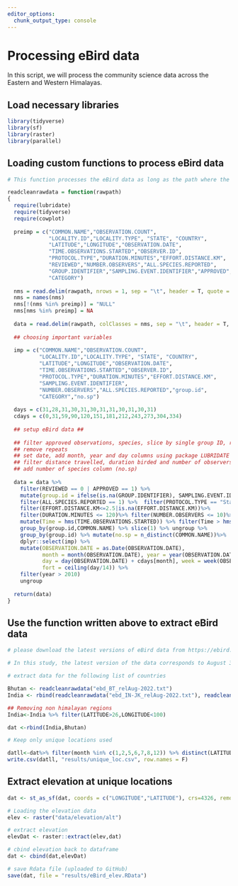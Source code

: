 ```yaml
---
editor_options: 
  chunk_output_type: console
---
```


# Processing eBird data

In this script, we will process the community science data across the Eastern and Western Himalayas. 

## Load necessary libraries
```r
library(tidyverse)
library(sf)
library(raster)
library(parallel)
```

## Loading custom functions to process eBird data
```r
# This function processes the eBird data as long as the path where the data is stored and list of countries are mentioned 

readcleanrawdata = function(rawpath)
{
  require(lubridate)
  require(tidyverse)
  require(cowplot)
  
  preimp = c("COMMON.NAME","OBSERVATION.COUNT",
             "LOCALITY.ID","LOCALITY.TYPE", "STATE", "COUNTRY",
             "LATITUDE","LONGITUDE","OBSERVATION.DATE",
             "TIME.OBSERVATIONS.STARTED","OBSERVER.ID",
             "PROTOCOL.TYPE","DURATION.MINUTES","EFFORT.DISTANCE.KM",
             "REVIEWED","NUMBER.OBSERVERS","ALL.SPECIES.REPORTED",
             "GROUP.IDENTIFIER","SAMPLING.EVENT.IDENTIFIER","APPROVED",
             "CATEGORY")
  
  nms = read.delim(rawpath, nrows = 1, sep = "\t", header = T, quote = "", stringsAsFactors = F, na.strings = c(""," ",NA))
  nms = names(nms)
  nms[!(nms %in% preimp)] = "NULL"
  nms[nms %in% preimp] = NA
  
  data = read.delim(rawpath, colClasses = nms, sep = "\t", header = T, quote = "", stringsAsFactors = F, na.strings = c(""," ",NA))
  
  ## choosing important variables
  
  imp = c("COMMON.NAME","OBSERVATION.COUNT",
          "LOCALITY.ID","LOCALITY.TYPE", "STATE", "COUNTRY",
          "LATITUDE","LONGITUDE","OBSERVATION.DATE",
          "TIME.OBSERVATIONS.STARTED","OBSERVER.ID",
          "PROTOCOL.TYPE","DURATION.MINUTES","EFFORT.DISTANCE.KM",
          "SAMPLING.EVENT.IDENTIFIER",    
          "NUMBER.OBSERVERS","ALL.SPECIES.REPORTED","group.id",
          "CATEGORY","no.sp")
  
  days = c(31,28,31,30,31,30,31,31,30,31,30,31)
  cdays = c(0,31,59,90,120,151,181,212,243,273,304,334)
  
  ## setup eBird data ##
  
  ## filter approved observations, species, slice by single group ID, remove repetitions
  ## remove repeats
  ## set date, add month, year and day columns using package LUBRIDATE
  ## filter distance travelled, duration birded and number of observers
  ## add number of species column (no.sp)
  
  data = data %>%
    filter(REVIEWED == 0 | APPROVED == 1) %>%
    mutate(group.id = ifelse(is.na(GROUP.IDENTIFIER), SAMPLING.EVENT.IDENTIFIER, GROUP.IDENTIFIER)) %>%
    filter(ALL.SPECIES.REPORTED == 1) %>%  filter(PROTOCOL.TYPE == "Stationary"| PROTOCOL.TYPE == "Traveling")%>%
    filter(EFFORT.DISTANCE.KM<=2.5|is.na(EFFORT.DISTANCE.KM))%>%
    filter(DURATION.MINUTES <= 120)%>% filter(NUMBER.OBSERVERS <= 10)%>%
    mutate(Time = hms(TIME.OBSERVATIONS.STARTED)) %>% filter(Time > hms("4:00:00") & Time < hms("19:00:00"))%>%
    group_by(group.id,COMMON.NAME) %>% slice(1) %>% ungroup %>%
    group_by(group.id) %>% mutate(no.sp = n_distinct(COMMON.NAME))%>%
    dplyr::select(imp) %>%
    mutate(OBSERVATION.DATE = as.Date(OBSERVATION.DATE), 
           month = month(OBSERVATION.DATE), year = year(OBSERVATION.DATE),
           day = day(OBSERVATION.DATE) + cdays[month], week = week(OBSERVATION.DATE),
           fort = ceiling(day/14)) %>%
    filter(year > 2010)
    ungroup
  
  return(data)
}
```

## Use the function written above to extract eBird data
```r
# please download the latest versions of eBird data from https://ebird.org/data/download and set the file path accordingly. Since these two datasets are extremely large, we have not uploaded the same to github.

# In this study, the latest version of the data corresponds to August 31st 2021

# extract data for the following list of countries

Bhutan <- readcleanrawdata("ebd_BT_relAug-2022.txt")
India <- rbind(readcleanrawdata("ebd_IN-JK_relAug-2022.txt"), readcleanrawdata("ebd_IN-LA_relAug-2022.txt"), readcleanrawdata("ebd_IN-HP_relAug-2022.txt"), readcleanrawdata("ebd_IN-AR_relAug-2022.txt"), readcleanrawdata("ebd_IN-WB_relAug-2022.txt"), readcleanrawdata("ebd_IN-UL_relAug-2022.txt"), readcleanrawdata("ebd_IN-SK_relAug-2022.txt"))

## Removing non himalayan regions
India<-India %>% filter(LATITUDE>26,LONGITUDE<100)

dat <-rbind(India,Bhutan)

# Keep only unique locations used

datll<-dat%>% filter(month %in% c(1,2,5,6,7,8,12)) %>% distinct(LATITUDE,LONGITUDE, .keep_all = T)%>%select(LOCALITY.ID,LATITUDE,LONGITUDE)
write.csv(datll, "results/unique_loc.csv", row.names = F)
```

## Extract elevation at unique locations
```r
dat <- st_as_sf(dat, coords = c("LONGITUDE","LATITUDE"), crs=4326, remove = "F")

# Loading the elevation data
elev <- raster("data/elevation/alt")

# extract elevation
elevDat <- raster::extract(elev,dat)

# cbind elevation back to dataframe
dat <- cbind(dat,elevDat)

# save Rdata file (uploaded to GitHub)
save(dat, file = "results/eBird_elev.RData")
```

